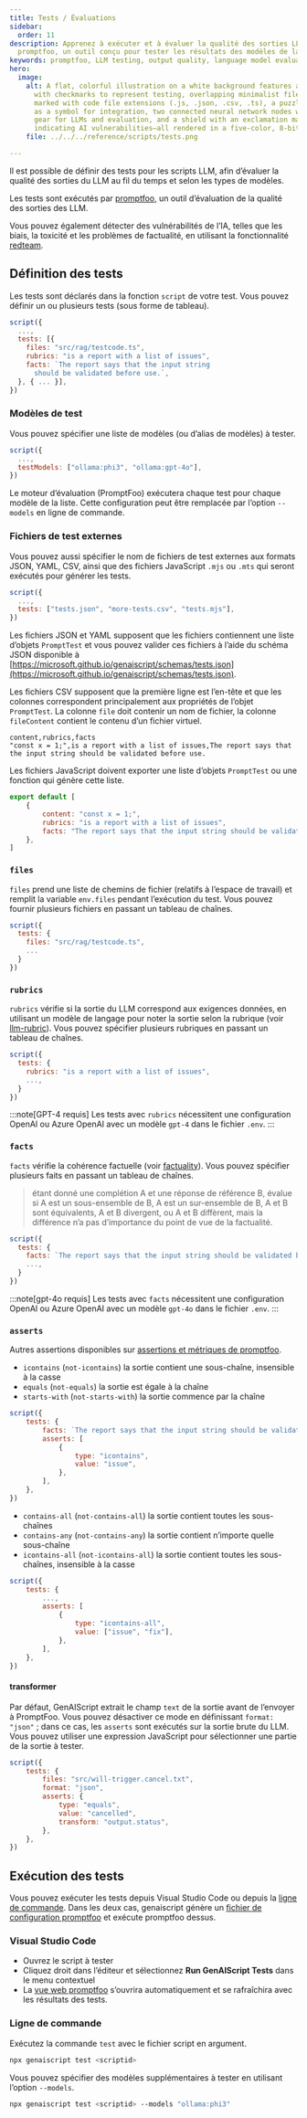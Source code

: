 ```yaml
---
title: Tests / Évaluations
sidebar:
  order: 11
description: Apprenez à exécuter et à évaluer la qualité des sorties LLM avec
  promptfoo, un outil conçu pour tester les résultats des modèles de langage.
keywords: promptfoo, LLM testing, output quality, language model evaluation, script tests
hero:
  image:
    alt: A flat, colorful illustration on a white background features a clipboard
      with checkmarks to represent testing, overlapping minimalist file icons
      marked with code file extensions (.js, .json, .csv, .ts), a puzzle piece
      as a symbol for integration, two connected neural network nodes with a
      gear for LLMs and evaluation, and a shield with an exclamation mark
      indicating AI vulnerabilities—all rendered in a five-color, 8-bit style.
    file: ../../../reference/scripts/tests.png

---
```


Il est possible de définir des tests pour les scripts LLM, afin d’évaluer la qualité des sorties du LLM au fil du temps et selon les types de modèles.

Les tests sont exécutés par [promptfoo](https://promptfoo.dev/), un outil d’évaluation de la qualité des sorties des LLM.

Vous pouvez également détecter des vulnérabilités de l’IA, telles que les biais, la toxicité et les problèmes de factualité, en utilisant la fonctionnalité [redteam](../../../reference/reference/scripts/redteam/).

## Définition des tests

Les tests sont déclarés dans la fonction `script` de votre test.
Vous pouvez définir un ou plusieurs tests (sous forme de tableau).

```js title="proofreader.genai.js" wrap "tests"
script({
  ...,
  tests: [{
    files: "src/rag/testcode.ts",
    rubrics: "is a report with a list of issues",
    facts: `The report says that the input string
      should be validated before use.`,
  }, { ... }],
})
```

### Modèles de test

Vous pouvez spécifier une liste de modèles (ou d’alias de modèles) à tester.

```js title="proofreader.genai.js" wrap "tests"
script({
  ...,
  testModels: ["ollama:phi3", "ollama:gpt-4o"],
})
```

Le moteur d’évaluation (PromptFoo) exécutera chaque test pour chaque modèle de la liste.
Cette configuration peut être remplacée par l’option `--models` en ligne de commande.

### Fichiers de test externes

Vous pouvez aussi spécifier le nom de fichiers de test externes aux formats JSON, YAML, CSV, ainsi que des fichiers JavaScript `.mjs` ou `.mts` qui seront exécutés pour générer les tests.

```js title="proofreader.genai.js" wrap "tests"
script({
  ...,
  tests: ["tests.json", "more-tests.csv", "tests.mjs"],
})
```

Les fichiers JSON et YAML supposent que les fichiers contiennent une liste d’objets `PromptTest` et vous pouvez valider ces fichiers à l’aide du schéma JSON disponible à [https://microsoft.github.io/genaiscript/schemas/tests.json](https://microsoft.github.io/genaiscript/schemas/tests.json).

Les fichiers CSV supposent que la première ligne est l’en-tête et que les colonnes correspondent principalement aux propriétés de l’objet `PromptTest`.
La colonne `file` doit contenir un nom de fichier, la colonne `fileContent` contient le contenu d’un fichier virtuel.

```csv title="tests.csv"
content,rubrics,facts
"const x = 1;",is a report with a list of issues,The report says that the input string should be validated before use.
```

Les fichiers JavaScript doivent exporter une liste d’objets `PromptTest` ou une fonction qui génère cette liste.

```js title="tests.mjs"
export default [
    {
        content: "const x = 1;",
        rubrics: "is a report with a list of issues",
        facts: "The report says that the input string should be validated before use.",
    },
]
```

### `files`

`files` prend une liste de chemins de fichier (relatifs à l’espace de travail) et remplit la variable `env.files` pendant l’exécution du test. Vous pouvez fournir plusieurs fichiers en passant un tableau de chaînes.

```js title="proofreader.genai.js" wrap "files"
script({
  tests: {
    files: "src/rag/testcode.ts",
    ...
  }
})
```

### `rubrics`

`rubrics` vérifie si la sortie du LLM correspond aux exigences données,
en utilisant un modèle de langage pour noter la sortie selon la rubrique (voir [llm-rubric](https://promptfoo.dev/docs/configuration/expected-outputs/model-graded/#examples-output-based)).
Vous pouvez spécifier plusieurs rubriques en passant un tableau de chaînes.

```js title="proofreader.genai.js" wrap "rubrics"
script({
  tests: {
    rubrics: "is a report with a list of issues",
    ...,
  }
})
```

:::note[GPT-4 requis]
Les tests avec `rubrics` nécessitent une configuration OpenAI ou Azure OpenAI avec un modèle `gpt-4` dans le fichier `.env`.
:::

### `facts`

`facts` vérifie la cohérence factuelle (voir [factuality](https://promptfoo.dev/docs/guides/factuality-eval/)).
Vous pouvez spécifier plusieurs faits en passant un tableau de chaînes.

> étant donné une complétion A et une réponse de référence B, évalue si
> A est un sous-ensemble de B, A est un sur-ensemble de B, A et B sont équivalents,
> A et B divergent, ou A et B diffèrent,
> mais la différence n’a pas d’importance du point de vue de la factualité.

```js title="proofreader.genai.js" wrap "facts"
script({
  tests: {
    facts: `The report says that the input string should be validated before use.`,
    ...,
  }
})
```

:::note[gpt-4o requis]
Les tests avec `facts` nécessitent une configuration OpenAI ou Azure OpenAI avec un modèle `gpt-4o` dans le fichier `.env`.
:::

### `asserts`

Autres assertions disponibles sur
[assertions et métriques de promptfoo](https://promptfoo.dev/docs/configuration/expected-outputs/).

* `icontains` (`not-icontains`) la sortie contient une sous-chaîne, insensible à la casse
* `equals` (`not-equals`) la sortie est égale à la chaîne
* `starts-with` (`not-starts-with`) la sortie commence par la chaîne

```js title="proofreader.genai.js" wrap "asserts"
script({
    tests: {
        facts: `The report says that the input string should be validated before use.`,
        asserts: [
            {
                type: "icontains",
                value: "issue",
            },
        ],
    },
})
```

* `contains-all` (`not-contains-all`) la sortie contient toutes les sous-chaînes
* `contains-any` (`not-contains-any`) la sortie contient n’importe quelle sous-chaîne
* `icontains-all` (`not-icontains-all`) la sortie contient toutes les sous-chaînes, insensible à la casse

```js title="proofreader.genai.js" wrap "asserts"
script({
    tests: {
        ...,
        asserts: [
            {
                type: "icontains-all",
                value: ["issue", "fix"],
            },
        ],
    },
})
```

#### transformer

Par défaut, GenAIScript extrait le champ `text` de la sortie avant de l’envoyer à PromptFoo.
Vous pouvez désactiver ce mode en définissant `format: "json"` ; dans ce cas, les `asserts` sont exécutés sur la sortie brute du LLM.
Vous pouvez utiliser une expression JavaScript pour sélectionner une partie de la sortie à tester.

```js title="proofreader.genai.js" wrap "transform"
script({
    tests: {
        files: "src/will-trigger.cancel.txt",
        format: "json",
        asserts: {
            type: "equals",
            value: "cancelled",
            transform: "output.status",
        },
    },
})
```

## Exécution des tests

Vous pouvez exécuter les tests depuis Visual Studio Code ou depuis la [ligne de commande](../../../reference/reference/cli/).
Dans les deux cas, genaiscript génère un [fichier de configuration promptfoo](https://promptfoo.dev/docs/configuration/guide)
et exécute promptfoo dessus.

### Visual Studio Code

* Ouvrez le script à tester
* Cliquez droit dans l’éditeur et sélectionnez **Run GenAIScript Tests** dans le menu contextuel
* La [vue web promptfoo](https://promptfoo.dev/docs/usage/web-ui/) s’ouvrira automatiquement
  et se rafraîchira avec les résultats des tests.

### Ligne de commande

Exécutez la commande `test` avec le fichier script en argument.

```sh "test"
npx genaiscript test <scriptid>
```

Vous pouvez spécifier des modèles supplémentaires à tester en utilisant l’option `--models`.

```sh '--models "ollama:phi3"'
npx genaiscript test <scriptid> --models "ollama:phi3"
```
